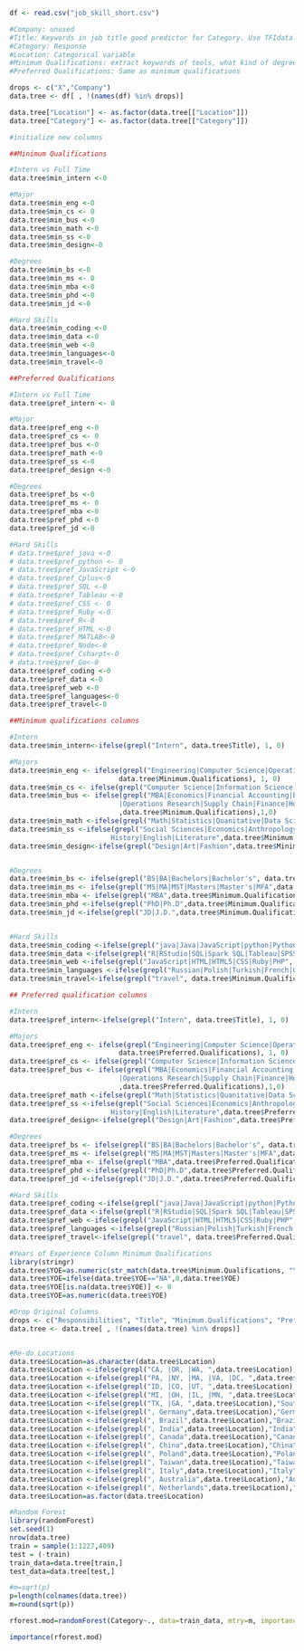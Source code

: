 ```r
df <- read.csv("job_skill_short.csv")

#Company: unused
#Title: Keywords in job title good predictor for Category. Use TFIdata.tree
#Category: Response
#Location: Categorical variable
#Minimum Qualifications: extract keywords of tools, what kind of degree, years of experience
#Preferred Qualifications: Same as minimum qualifications

drops <- c("X","Company")
data.tree <- df[ , !(names(df) %in% drops)]

data.tree["Location"] <- as.factor(data.tree[["Location"]])
data.tree["Category"] <- as.factor(data.tree[["Category"]])

#initialize new columns

##Minimum Qualifications

#Intern vs Full Time
data.tree$min_intern <-0

#Major 
data.tree$min_eng <-0
data.tree$min_cs <- 0 
data.tree$min_bus <-0 
data.tree$min_math <-0 
data.tree$min_ss <-0
data.tree$min_design<-0

#Degrees
data.tree$min_bs <-0
data.tree$min_ms <- 0 
data.tree$min_mba <-0 
data.tree$min_phd <-0 
data.tree$min_jd <-0

#Hard Skills
data.tree$min_coding <-0
data.tree$min_data <-0
data.tree$min_web <-0
data.tree$min_languages<-0
data.tree$min_travel<-0

##Preferred Qualifications

#Intern vs Full Time
data.tree$pref_intern <- 0

#Major
data.tree$pref_eng <-0
data.tree$pref_cs <- 0 
data.tree$pref_bus <-0 
data.tree$pref_math <-0 
data.tree$pref_ss <-0
data.tree$pref_design <-0

#Degrees
data.tree$pref_bs <-0
data.tree$pref_ms <- 0 
data.tree$pref_mba <-0 
data.tree$pref_phd <-0 
data.tree$pref_jd <-0

#Hard Skills
# data.tree$pref_java <-0
# data.tree$pref_python <- 0 
# data.tree$pref_JavaScript <-0 
# data.tree$pref_Cplus<-0 
# data.tree$pref_SQL <-0
# data.tree$pref_Tableau <-0
# data.tree$pref_CSS <- 0 
# data.tree$pref_Ruby <-0 
# data.tree$pref_R<-0 
# data.tree$pref_HTML <-0
# data.tree$pref_MATLAB<-0
# data.tree$pref_Node<-0
# data.tree$pref_Csharpt<-0
# data.tree$pref_Go<-0
data.tree$pref_coding <-0
data.tree$pref_data <-0
data.tree$pref_web <-0
data.tree$pref_languages<-0
data.tree$pref_travel<-0

##Minimum qualifications columns 

#Intern
data.tree$min_intern<-ifelse(grepl("Intern", data.tree$Title), 1, 0)

#Majors
data.tree$min_eng <- ifelse(grepl("Engineering|Computer Science|Operations Research|Information Science", 
                           data.tree$Minimum.Qualifications), 1, 0)
data.tree$min_cs <- ifelse(grepl("Computer Science|Information Science|Software Engineering",data.tree$Minimum.Qualifications),1,0)
data.tree$min_bus <- ifelse(grepl("MBA|Economics|Financial Accounting|Business|Management Information Systems
                           |Operations Research|Supply Chain|Finance|Hotel Management!Marketing"
                           ,data.tree$Minimum.Qualifications),1,0)
data.tree$min_math <-ifelse(grepl("Math|Statistics|Quanitative|Data Science|Econometrics",data.tree$Minimum.Qualifications),1,0)
data.tree$min_ss <-ifelse(grepl("Social Sciences|Economics|Anthropology|Political Science|Communications|Psychology|
                         History|English|Literature",data.tree$Minimum.Qualifications),1,0)
data.tree$min_design<-ifelse(grepl("Design|Art|Fashion",data.tree$Minimum.Qualifications),1,0)


#Degrees
data.tree$min_bs <- ifelse(grepl("BS|BA|Bachelors|Bachelor's", data.tree$Minimum.Qualifications), 1, 0)
data.tree$min_ms <- ifelse(grepl("MS|MA|MST|Masters|Master's|MFA",data.tree$Minimum.Qualifications),1,0)
data.tree$min_mba <- ifelse(grepl("MBA",data.tree$Minimum.Qualifications),1,0)
data.tree$min_phd <-ifelse(grepl("PhD|Ph.D",data.tree$Minimum.Qualifications),1,0)
data.tree$min_jd <-ifelse(grepl("JD|J.D.",data.tree$Minimum.Qualifications),1,0)


#Hard Skills
data.tree$min_coding <-ifelse(grepl("java|Java|JavaScript|python|Python|C\\+\\+|C|Objective-C|C/C\\+\\+|C#|Go|R|RStudio|MATLAB|NodeJS|NET|Ruby|PHP", data.tree$Minimum.Qualifications), 1, 0)
data.tree$min_data <-ifelse(grepl("R|RStudio|SQL|Spark SQL|Tableau|SPSS|SAS|querying|database", data.tree$Minimum.Qualifications), 1, 0)
data.tree$min_web <-ifelse(grepl("JavaScript|HTML|HTML5|CSS|Ruby|PHP", data.tree$Minimum.Qualifications), 1, 0)
data.tree$min_languages <-ifelse(grepl("Russian|Polish|Turkish|French|German|English|Chinese|Dutch|Swedish|Norwegian|Finnish|European|Mandarin|Cantonese|Arabic|Italian|Romanian|Korean", data.tree$Minimum.Qualifications), 1, 0)
data.tree$min_travel<-ifelse(grepl("travel", data.tree$Minimum.Qualifications), 1, 0)

## Preferred qualification columns

#Intern
data.tree$pref_intern<-ifelse(grepl("Intern", data.tree$Title), 1, 0)

#Majors
data.tree$pref_eng <- ifelse(grepl("Engineering|Computer Science|Operations Research|Information Science", 
                           data.tree$Preferred.Qualifications), 1, 0)
data.tree$pref_cs <- ifelse(grepl("Computer Science|Information Science|Software Engineering",data.tree$Preferred.Qualifications),1,0)
data.tree$pref_bus <- ifelse(grepl("MBA|Economics|Financial Accounting|Business|Management Information Systems
                           |Operations Research|Supply Chain|Finance|Hotel Management!Marketing"
                           ,data.tree$Preferred.Qualifications),1,0)
data.tree$pref_math <-ifelse(grepl("Math|Statistics|Quanitative|Data Science|Econometrics",data.tree$Preferred.Qualifications),1,0)
data.tree$pref_ss <-ifelse(grepl("Social Sciences|Economics|Anthropology|Political Science|Communications|Psychology|
                         History|English|Literature",data.tree$Preferred.Qualifications),1,0)
data.tree$pref_design<-ifelse(grepl("Design|Art|Fashion",data.tree$Preferred.Qualifications),1,0)

#Degrees
data.tree$pref_bs <- ifelse(grepl("BS|BA|Bachelors|Bachelor's", data.tree$Preferred.Qualifications), 1, 0)
data.tree$pref_ms <- ifelse(grepl("MS|MA|MST|Masters|Master's|MFA",data.tree$Preferred.Qualifications),1,0)
data.tree$pref_mba <- ifelse(grepl("MBA",data.tree$Preferred.Qualifications),1,0)
data.tree$pref_phd <-ifelse(grepl("PhD|Ph.D",data.tree$Preferred.Qualifications),1,0)
data.tree$pref_jd <-ifelse(grepl("JD|J.D.",data.tree$Preferred.Qualifications),1,0)

#Hard Skills
data.tree$pref_coding <-ifelse(grepl("java|Java|JavaScript|python|Python|C\\+\\+|C|Objective-C|C/C\\+\\+|C#|Go|R|RStudio|MATLAB|NodeJS|NET|Ruby|PHP", data.tree$Preferred.Qualifications), 1, 0)
data.tree$pref_data <-ifelse(grepl("R|RStudio|SQL|Spark SQL|Tableau|SPSS|SAS|querying|database", data.tree$Preferred.Qualifications), 1, 0)
data.tree$pref_web <-ifelse(grepl("JavaScript|HTML|HTML5|CSS|Ruby|PHP", data.tree$Preferred.Qualifications), 1, 0)
data.tree$pref_languages <-ifelse(grepl("Russian|Polish|Turkish|French|German|English|Chinese|Dutch|Swedish|Norwegian|Finnish|European|Mandarin|Cantonese|Arabic|Italian|Romanian|Korean", data.tree$Preferred.Qualifications), 1, 0)
data.tree$pref_travel<-ifelse(grepl("travel", data.tree$Preferred.Qualifications), 1, 0)

#Years of Experience Column Minimum Qualifications
library(stringr)
data.tree$YOE=as.numeric(str_match(data.tree$Minimum.Qualifications, "\\s*(\\d+)\\s*(?i)\\byear\\s*s:?")[,2])
data.tree$YOE=ifelse(data.tree$YOE=="NA",0,data.tree$YOE)
data.tree$YOE[is.na(data.tree$YOE)] <- 0
data.tree$YOE=as.numeric(data.tree$YOE)

#Drop Original Columns
drops <- c("Responsibilities", "Title", "Minimum.Qualifications", "Preferred.Qualifications")
data.tree <- data.tree[ , !(names(data.tree) %in% drops)]


#Re-do Locations
data.tree$Location=as.character(data.tree$Location)
data.tree$Location <-ifelse(grepl("CA, |OR, |WA, ",data.tree$Location),"West Coast, United States", data.tree$Location)
data.tree$Location <-ifelse(grepl("PA, |NY, |MA, |VA, |DC, ",data.tree$Location),"East Coast, United States", data.tree$Location)
data.tree$Location <-ifelse(grepl("ID, |CO, |UT, ",data.tree$Location),"The Rockies, United States", data.tree$Location)
data.tree$Location <-ifelse(grepl("MI, |OH, |IL, |MN, ",data.tree$Location),"The MidWest, United States", data.tree$Location)
data.tree$Location <-ifelse(grepl("TX, |GA, ",data.tree$Location),"Southern United States", data.tree$Location)
data.tree$Location <-ifelse(grepl(", Germany",data.tree$Location),"Germany", data.tree$Location)
data.tree$Location <-ifelse(grepl(", Brazil",data.tree$Location),"Brazil", data.tree$Location)
data.tree$Location <-ifelse(grepl(", India",data.tree$Location),"India", data.tree$Location)
data.tree$Location <-ifelse(grepl(", Canada",data.tree$Location),"Canada", data.tree$Location)
data.tree$Location <-ifelse(grepl(", China",data.tree$Location),"China", data.tree$Location)
data.tree$Location <-ifelse(grepl(", Poland",data.tree$Location),"Poland", data.tree$Location)
data.tree$Location <-ifelse(grepl(", Taiwan",data.tree$Location),"Taiwan", data.tree$Location)
data.tree$Location <-ifelse(grepl(", Italy",data.tree$Location),"Italy", data.tree$Location)
data.tree$Location <-ifelse(grepl(", Australia",data.tree$Location),"Australia", data.tree$Location)
data.tree$Location <-ifelse(grepl(", Netherlands",data.tree$Location),"Netherlands", data.tree$Location)
data.tree$Location=as.factor(data.tree$Location)

#Random Forest
library(randomForest)
set.seed(1)
nrow(data.tree)
train = sample(1:1227,409)
test = (-train)
train_data=data.tree[train,]
test_data=data.tree[test,]

#m=sqrt(p)
p=length(colnames(data.tree))
m=round(sqrt(p))

rforest.mod=randomForest(Category~., data=train_data, mtry=m, importance=TRUE)

importance(rforest.mod)
```